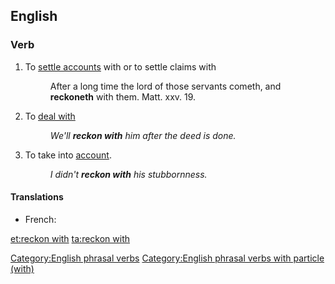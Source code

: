 ==English==

===Verb===
{{en-verb|inf=[[reckon]] [[with]]|reckons with|reckoning with|reckoned with}}

# To [[settle accounts]] with or to settle claims with
#:After a long time the lord of those servants cometh, and '''reckoneth''' with them. Matt. xxv. 19.
# To [[deal with]]
#: ''We'll '''reckon with''' him after the deed is done.''
# To take into [[account]].
#: ''I didn't '''reckon with''' his stubbornness.''

====Translations====
{{trans-top|To settle accounts with or to settle claims with}}
{{trans-mid}}
{{trans-bottom}}

{{trans-top|To deal with}}
{{trans-mid}}
{{trans-bottom}}

{{trans-top|To take into account}}
* French: {{t|fr|compter avec}}
{{trans-mid}}
{{trans-bottom}}

[[Category:English phrasal verbs]]
[[Category:English phrasal verbs with particle (with)]]

[[et:reckon with]]
[[ta:reckon with]]